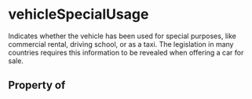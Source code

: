 # vehicleSpecialUsage

Indicates whether the vehicle has been used for special purposes, like commercial rental, driving school, or as a taxi. The legislation in many countries requires this information to be revealed when offering a car for sale.

## Property of



